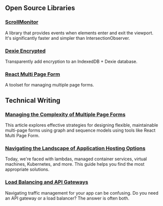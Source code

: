<div class="open-source">

## Open Source Libraries

### [ScrollMonitor](https://github.com/stutrek/scrollmonitor)

A library that provides events when elements enter and exit the viewport. It's significantly faster and simpler than IntersectionObserver.

### [Dexie Encrypted](https://github.com/dfahlander/dexie-encrypted)

Transparently add encryption to an IndexedDB + Dexie database.

### [React Multi Page Form](https://stutrek.github.io/react-multi-page-form/)

A toolset for managing multiple page forms.

</div>

<div class="technical-writing">

## Technical Writing

### [Managing the Complexity of Multiple Page Forms](https://www.eraser.io/decision-node/managing-multi-page-forms)

This article explores effective strategies for designing flexible, maintainable multi-page forms using graph and sequence models using tools like React Multi Page Form.

### [Navigating the Landscape of Application Hosting Options](https://www.eraser.io/decision-node/navigating-the-complex-landscape-of-application-hosting-options-a-guide-for-decision-makers)

Today, we're faced with lambdas, managed container services, virtual machines, Kubernetes, and more. This guide helps you find the most appropriate solutions.

### [Load Balancing and API Gateways](https://www.eraser.io/decision-node/load-balancing-and-api-gateways)

Navigating traffic management for your app can be confusing. Do you need an API gateway or a load balancer? The answer is often both.

</div>
